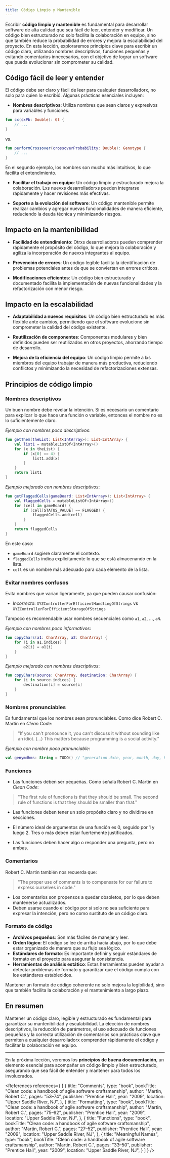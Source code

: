 ```yaml
---
title: Código Limpio y Mantenible
---
```


<ReadingTime />

Escribir **código limpio y mantenible** es fundamental para desarrollar software de alta calidad que sea fácil de leer, entender y modificar. Un código bien estructurado no solo facilita la colaboración en equipo, sino que también reduce la probabilidad de errores y mejora la escalabilidad del proyecto. En esta lección, exploraremos principios clave para escribir un código claro, utilizando nombres descriptivos, funciones pequeñas y evitando comentarios innecesarios, con el objetivo de lograr un software que pueda evolucionar sin comprometer su calidad.

## Código fácil de leer y entender

El código debe ser claro y fácil de leer para cualquier desarrolladorx, no solo para quien lo escribió. Algunas prácticas esenciales incluyen:

- **Nombres descriptivos**: Utiliza nombres que sean claros y expresivos para variables y funciones.

```kotlin
fun cx(cxPb: Double): Gt {
    // ...
}
```

vs.

```kotlin
fun performCrossover(crossoverProbability: Double): Genotype {
    // ...
}
```

En el segundo ejemplo, los nombres son mucho más intuitivos, lo que facilita el entendimiento.

- **Facilitar el trabajo en equipo**: Un código limpio y estructurado mejora la colaboración. Lxs nuevxs desarrolladorxs pueden integrarse rápidamente y hacer revisiones más efectivas.

- **Soporte a la evolución del software**: Un código mantenible permite realizar cambios y agregar nuevas funcionalidades de manera eficiente, reduciendo la deuda técnica y minimizando riesgos.

## Impacto en la mantenibilidad

- **Facilidad de entendimiento**: Otrxs desarrolladorxs pueden comprender rápidamente el propósito del código, lo que mejora la colaboración y agiliza la incorporación de nuevxs integrantes al equipo.

- **Prevención de errores**: Un código legible facilita la identificación de problemas potenciales antes de que se conviertan en errores críticos.

- **Modificaciones eficientes**: Un código bien estructurado y documentado facilita la implementación de nuevas funcionalidades y la refactorización con menor riesgo.

## Impacto en la escalabilidad

- **Adaptabilidad a nuevos requisitos**: Un código bien estructurado es más flexible ante cambios, permitiendo que el software evolucione sin comprometer la calidad del código existente.

- **Reutilización de componentes**: Componentes modulares y bien definidos pueden ser reutilizados en otros proyectos, ahorrando tiempo de desarrollo.

- **Mejora de la eficiencia del equipo**: Un código limpio permite a lxs miembros del equipo trabajar de manera más productiva, reduciendo conflictos y minimizando la necesidad de refactorizaciones extensas.

## Principios de código limpio

### Nombres descriptivos

Un buen nombre debe revelar la intención. Si es necesario un comentario para explicar lo que hace una función o variable, entonces el nombre no es lo suficientemente claro.

*Ejemplo con nombres poco descriptivos*:

```kotlin
fun getThem(theList: List<IntArray>): List<IntArray> {
    val list1 = mutableListOf<IntArray>()
    for (x in theList) {
        if (x[0] == 4) {
            list1.add(x)
        }
    }
    return list1
}
```

*Ejemplo mejorado con nombres descriptivos*:

```kotlin
fun getFlaggedCells(gameBoard: List<IntArray>): List<IntArray> {
    val flaggedCells = mutableListOf<IntArray>()
    for (cell in gameBoard) {
        if (cell[STATUS_VALUE] == FLAGGED) {
            flaggedCells.add(cell)
        }
    }
    return flaggedCells
}
```

En este caso:
- `gameBoard` sugiere claramente el contexto.
- `flaggedCells` indica explícitamente lo que se está almacenando en la lista.
- `cell` es un nombre más adecuado para cada elemento de la lista.

### Evitar nombres confusos

Evita nombres que varían ligeramente, ya que pueden causar confusión:

- *Incorrecto*: `XYZControllerForEfficientHandlingOfStrings` vs `XYZControllerForEfficientStorageOfStrings`

Tampoco es recomendable usar nombres secuenciales como `a1`, `a2`, ..., `aN`.

*Ejemplo con nombres poco informativos*:

```kotlin
fun copyChars(a1: CharArray, a2: CharArray) {
    for (i in a1.indices) {
        a2[i] = a1[i]
    }
}
```

*Ejemplo mejorado con nombres descriptivos*:

```kotlin
fun copyChars(source: CharArray, destination: CharArray) {
    for (i in source.indices) {
        destination[i] = source[i]
    }
}
```

### Nombres pronunciables

Es fundamental que los nombres sean pronunciables. Como dice Robert C. Martin en *Clean Code*:

> "If you can't pronounce it, you can't discuss it without sounding like an idiot. (...) This matters because programming is a social activity."

*Ejemplo con nombre poco pronunciable*:

```kotlin
val genymdhms: String = TODO() // "generation date, year, month, day, hour, minute, and second"
```

### Funciones

- Las funciones deben ser pequeñas. Como señala Robert C. Martin en *Clean Code*:

> "The first rule of functions is that they should be small. The second rule of functions is that they should be smaller than that."

- Las funciones deben tener un solo propósito claro y no dividirse en secciones.

- El número ideal de argumentos de una función es 0, seguido por 1 y luego 2. Tres o más deben estar fuertemente justificados.

- Las funciones deben hacer algo o responder una pregunta, pero no ambas.

### Comentarios

Robert C. Martin también nos recuerda que:

> "The proper use of comments is to compensate for our failure to express ourselves in code."

- Los comentarios son propensos a quedar obsoletos, por lo que deben mantenerse actualizados.
- Deben usarse cuando el código por sí solo no sea suficiente para expresar la intención, pero no como sustituto de un código claro.

### Formato de código

- **Archivos pequeños**: Son más fáciles de manejar y leer.
- **Orden lógico**: El código se lee de arriba hacia abajo, por lo que debe estar organizado de manera que su flujo sea lógico.
- **Estándares de formato**: Es importante definir y seguir estándares de formato en el proyecto para asegurar la consistencia.
- **Herramientas de análisis estático**: Estas herramientas pueden ayudar a detectar problemas de formato y garantizar que el código cumpla con los estándares establecidos.

Mantener un formato de código coherente no solo mejora la legibilidad, sino que también facilita la colaboración y el mantenimiento a largo plazo.

## En resumen

Mantener un código claro, legible y estructurado es fundamental para garantizar su mantenibilidad y escalabilidad. La elección de nombres descriptivos, la reducción de parámetros, el uso adecuado de funciones pequeñas y la correcta utilización de comentarios son prácticas clave que permiten a cualquier desarrolladorx comprender rápidamente el código y facilitar la colaboración en equipo.

---

En la próxima lección, veremos los **principios de buena documentación**, un elemento esencial para acompañar un código limpio y bien estructurado, asegurando que sea fácil de entender y mantener para todos los involucrados.

<References references={
    [
        {
            title: "Comments",
            type: "book",
            bookTitle: "Clean code: a handbook of agile software craftsmanship",
            author: "Martin, Robert C.",
            pages: "53–74",
            publisher: "Prentice Hall",
            year: "2009",
            location: "Upper Saddle River, NJ",
        },
        {
            title: "Formatting",
            type: "book",
            bookTitle: "Clean code: a handbook of agile software craftsmanship",
            author: "Martin, Robert C.",
            pages: "75–92",
            publisher: "Prentice Hall",
            year: "2009",
            location: "Upper Saddle River, NJ",
        },
        {
            title: "Functions",
            type: "book",
            bookTitle: "Clean code: a handbook of agile software craftsmanship",
            author: "Martin, Robert C.",
            pages: "27–52",
            publisher: "Prentice Hall",
            year: "2009",
            location: "Upper Saddle River, NJ",
        },
        {
            title: "Meaningful Names",
            type: "book",
            bookTitle: "Clean code: a handbook of agile software craftsmanship",
            author: "Martin, Robert C.",
            pages: "33–50",
            publisher: "Prentice Hall",
            year: "2009",
            location: "Upper Saddle River, NJ",
        }
    ]
} />
